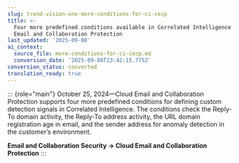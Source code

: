 ```yaml
---
slug: trend-vision-one-more-conditions-for-ci-cecp
title: >-
  Four more predefined conditions available in Correlated Intelligence in Cloud
  Email and Collaboration Protection
last_updated: '2025-09-08'
ai_context:
  source_file: more-conditions-for-ci-cecp.md
  conversion_date: '2025-09-08T23:42:15.775Z'
conversion_status: converted
translation_ready: true
---
```


::: {role="main"}
October 25, 2024—Cloud Email and Collaboration Protection supports four more predefined conditions for defining custom detection signals in Correlated Intelligence. The conditions check the Reply-To domain activity, the Reply-To address activity, the URL domain registration age in email, and the sender address for anomaly detection in the customer’s environment.

**Email and Collaboration Security → Cloud Email and Collaboration Protection**
:::

